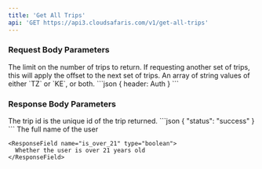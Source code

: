```yaml
---
title: 'Get All Trips'
api: 'GET https://api3.cloudsafaris.com/v1/get-all-trips'
---
```


### Request Body Parameters

<ParamField body="limit" type="number" default={200}>
  The limit on the number of trips to return.
</ParamField>

<ParamField body="offset" type="number" default={0}>
    If requesting another set of trips, this will apply the offset to the next set of trips.
</ParamField>

<ParamField body="country" type="string[]" default="none">
    An array of string values of either `TZ` or `KE`, or both.
</ParamField>

<RequestExample>
  ```json
  {
    header: Auth
  }
  ```
</RequestExample>


### Response Body Parameters
<ResponseField name="id" type="number">
  The trip id is the unique id of the trip returned.
</ResponseField>

<ResponseExample>
```json
{ "status": "success" }
```
</ResponseExample>

<ResponseField name="user" type="User Object">
  <Expandable title="properties">
    <ResponseField name="full_name" type="string">
      The full name of the user
    </ResponseField>

    <ResponseField name="is_over_21" type="boolean">
      Whether the user is over 21 years old
    </ResponseField>
  </Expandable>
</ResponseField>




